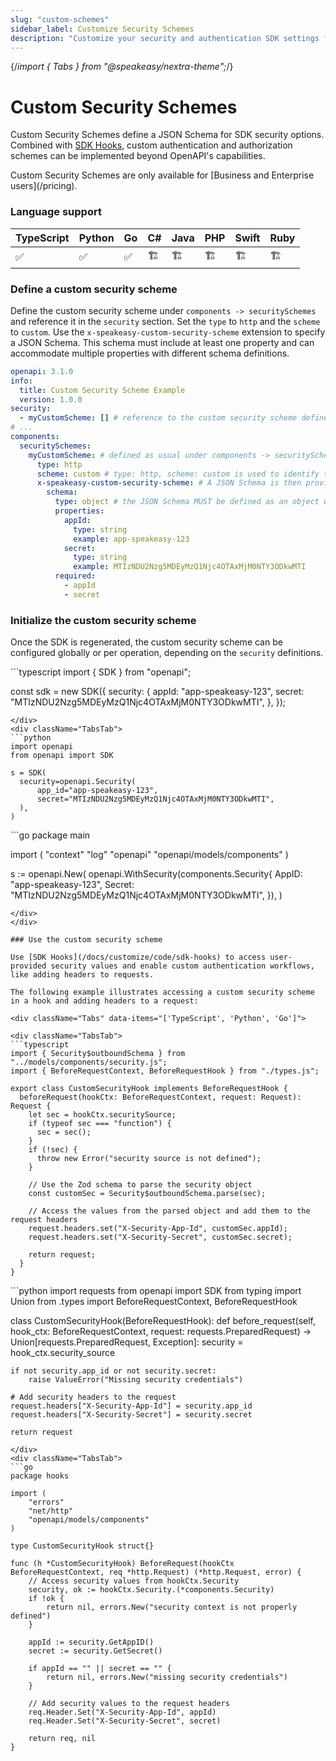 ```yaml
---
slug: "custom-schemes"
sidebar_label: Customize Security Schemes
description: "Customize your security and authentication SDK settings for OAuth."
---
```


{/*import { Tabs } from "@speakeasy/nextra-theme";*/}
 

# Custom Security Schemes

Custom Security Schemes define a JSON Schema for SDK security options. Combined with [SDK Hooks](/docs/customize/code/sdk-hooks), custom authentication and authorization schemes can be implemented beyond OpenAPI's capabilities.

<div className="Callout" data-title="Availability" data-variant="info">
  Custom Security Schemes are only available for [Business and Enterprise users](/pricing).

</div>

### Language support

| TypeScript | Python | Go  | C#  | Java | PHP | Swift | Ruby |
| ---------- | ------ | --- | --- | ---- | --- | ----- | ---- |
| ✅         | ✅     | ✅  | 🏗️  | 🏗️   | 🏗️  | 🏗️    | 🏗️   |

### Define a custom security scheme

Define the custom security scheme under `components -> securitySchemes` and reference it in the `security` section. Set the `type` to `http` and the `scheme` to `custom`. Use the `x-speakeasy-custom-security-scheme` extension to specify a JSON Schema. This schema must include at least one property and can accommodate multiple properties with different schema definitions.

```yaml
openapi: 3.1.0
info:
  title: Custom Security Scheme Example
  version: 1.0.0
security:
  - myCustomScheme: [] # reference to the custom security scheme defined below
# ...
components:
  securitySchemes:
    myCustomScheme: # defined as usual under components -> securitySchemes
      type: http
      scheme: custom # type: http, scheme: custom is used to identify the custom security scheme
      x-speakeasy-custom-security-scheme: # A JSON Schema is then provided via the x-speakeasy-custom-security-scheme extension
        schema:
          type: object # the JSON Schema MUST be defined as an object with at least one property, but can then have any number of properties with any schema
          properties:
            appId:
              type: string
              example: app-speakeasy-123
            secret:
              type: string
              example: MTIzNDU2Nzg5MDEyMzQ1Njc4OTAxMjM0NTY3ODkwMTI
          required:
            - appId
            - secret
```

### Initialize the custom security scheme

Once the SDK is regenerated, the custom security scheme can be configured globally or per operation, depending on the `security` definitions.

<div className="Tabs" data-items="['TypeScript', 'Python', 'Go']">

<div className="TabsTab">
```typescript
import { SDK } from "openapi";

const sdk = new SDK({
security: {
appId: "app-speakeasy-123",
secret: "MTIzNDU2Nzg5MDEyMzQ1Njc4OTAxMjM0NTY3ODkwMTI",
},
});

```
</div>
<div className="TabsTab">
```python
import openapi
from openapi import SDK

s = SDK(
  security=openapi.Security(
      app_id="app-speakeasy-123",
      secret="MTIzNDU2Nzg5MDEyMzQ1Njc4OTAxMjM0NTY3ODkwMTI",
  ),
)
````

</div>
<div className="TabsTab">
```go
package main

import (
	"context"
	"log"
	"openapi"
	"openapi/models/components"
)

s := openapi.New(
openapi.WithSecurity(components.Security{
AppID: "app-speakeasy-123",
Secret: "MTIzNDU2Nzg5MDEyMzQ1Njc4OTAxMjM0NTY3ODkwMTI",
}),
)

```
</div>
</div>

### Use the custom security scheme

Use [SDK Hooks](/docs/customize/code/sdk-hooks) to access user-provided security values and enable custom authentication workflows, like adding headers to requests.

The following example illustrates accessing a custom security scheme in a hook and adding headers to a request:

<div className="Tabs" data-items="['TypeScript', 'Python', 'Go']">

<div className="TabsTab">
```typescript
import { Security$outboundSchema } from "../models/components/security.js";
import { BeforeRequestContext, BeforeRequestHook } from "./types.js";

export class CustomSecurityHook implements BeforeRequestHook {
  beforeRequest(hookCtx: BeforeRequestContext, request: Request): Request {
    let sec = hookCtx.securitySource;
    if (typeof sec === "function") {
      sec = sec();
    }
    if (!sec) {
      throw new Error("security source is not defined");
    }

    // Use the Zod schema to parse the security object
    const customSec = Security$outboundSchema.parse(sec);

    // Access the values from the parsed object and add them to the request headers
    request.headers.set("X-Security-App-Id", customSec.appId);
    request.headers.set("X-Security-Secret", customSec.secret);

    return request;
  }
}
```

</div>
<div className="TabsTab">
```python
import requests
from openapi import SDK
from typing import Union
from .types import BeforeRequestContext, BeforeRequestHook

class CustomSecurityHook(BeforeRequestHook):
def before_request(self, hook_ctx: BeforeRequestContext, request: requests.PreparedRequest) -> Union[requests.PreparedRequest, Exception]:
security = hook_ctx.security_source

    if not security.app_id or not security.secret:
        raise ValueError("Missing security credentials")

    # Add security headers to the request
    request.headers["X-Security-App-Id"] = security.app_id
    request.headers["X-Security-Secret"] = security.secret

    return request

```
</div>
<div className="TabsTab">
```go
package hooks

import (
	"errors"
	"net/http"
	"openapi/models/components"
)

type CustomSecurityHook struct{}

func (h *CustomSecurityHook) BeforeRequest(hookCtx BeforeRequestContext, req *http.Request) (*http.Request, error) {
	// Access security values from hookCtx.Security
	security, ok := hookCtx.Security.(*components.Security)
	if !ok {
		return nil, errors.New("security context is not properly defined")
	}

	appId := security.GetAppID()
	secret := security.GetSecret()

	if appId == "" || secret == "" {
		return nil, errors.New("missing security credentials")
	}

	// Add security values to the request headers
	req.Header.Set("X-Security-App-Id", appId)
	req.Header.Set("X-Security-Secret", secret)

	return req, nil
}

```

</div>
</div>
